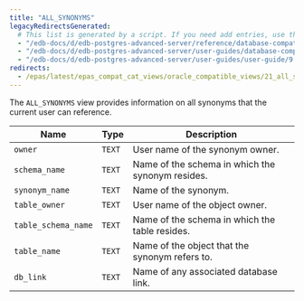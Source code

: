 ```yaml
---
title: "ALL_SYNONYMS"
legacyRedirectsGenerated:
  # This list is generated by a script. If you need add entries, use the `legacyRedirects` key.
  - "/edb-docs/d/edb-postgres-advanced-server/reference/database-compatibility-for-oracle-developers-reference-guide/9.6/Database_Compatibility_for_Oracle_Developers_Reference_Guide.1.124.html"
  - "/edb-docs/d/edb-postgres-advanced-server/user-guides/database-compatibility-for-oracle-developers-guide/9.5/Database_Compatibility_for_Oracle_Developers_Guide.1.239.html"
  - "/edb-docs/d/edb-postgres-advanced-server/user-guides/user-guide/9.5/EDB_Postgres_Enterprise_Guide.1.185.html"
redirects:
  - /epas/latest/epas_compat_cat_views/oracle_compatible_views/21_all_synonyms/ #generated for docs/epas/reorg-role-use-case-mode
---
```


<div id="all_synonyms" class="registered_link"></div>

The `ALL_SYNONYMS` view provides information on all synonyms that the current user can reference.

| Name                | Type   | Description                                          |
| ------------------- | ------ | ---------------------------------------------------- |
| `owner`             | `TEXT` | User name of the synonym owner.                    |
| `schema_name`       | `TEXT` | Name of the schema in which the synonym resides. |
| `synonym_name`      | `TEXT` | Name of the synonym.                                 |
| `table_owner`       | `TEXT` | User name of the object owner.                     |
| `table_schema_name` | `TEXT` | Name of the schema in which the table resides.   |
| `table_name`        | `TEXT` | Name of the object that the synonym refers to.   |
| `db_link`           | `TEXT` | Name of any associated database link.            |
